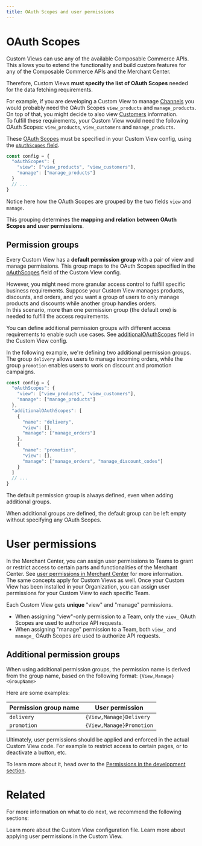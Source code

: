 ```yaml
---
title: OAuth Scopes and user permissions
---
```


# OAuth Scopes

Custom Views can use any of the available Composable Commerce APIs. This allows you to extend the functionality and build custom features for any of the Composable Commerce APIs and the Merchant Center.

Therefore, Custom Views **must specify the list of OAuth Scopes** needed for the data fetching requirements.

For example, if you are developing a Custom View to manage [Channels](https://docs-beta-custom-views.commercetools.vercel.app/api/projects/channels) you would probably need the OAuth Scopes `view_products` and `manage_products`. On top of that, you might decide to also view [Customers](https://docs-beta-custom-views.commercetools.vercel.app/api/projects/customers) information.<br />
To fulfill these requirements, your Custom View would need the following OAuth Scopes: `view_products`, `view_customers` and `manage_products`.

These [OAuth Scopes](https://docs-beta-custom-views.commercetools.vercel.app/api/scopes) must be specified in your Custom View config, using the [`oAuthScopes` field](/api-reference/custom-view-config#oauthscopes).

```js title="custom-view-config.mjs"
const config = {
  "oAuthScopes": {
    "view": ["view_products", "view_customers"],
    "manage": ["manage_products"]
  }
  // ...
}
```

Notice here how the OAuth Scopes are grouped by the two fields `view` and `manage`.

This grouping determines the **mapping and relation between OAuth Scopes and user permissions**.

## Permission groups

Every Custom View has a **default permission group** with a pair of view and manage permissions. This group maps to the OAuth Scopes specified in the [oAuthScopes](/api-reference/custom-view-config#oauthscopes) field of the Custom View config.

However, you might need more granular access control to fulfill specific business requirements. Suppose your Custom View manages products, discounts, and orders, and you want a group of users to only manage products and discounts while another group handles orders.<br />
In this scenario, more than one permission group (the default one) is needed to fulfill the access requirements.

You can define additional permission groups with different access requirements to enable such use cases. See [additionalOAuthScopes](/api-reference/custom-view-config#additionaloauthscopes) field in the Custom View config.

In the following example, we're defining two additional permission groups. The group `delivery` allows users to manage incoming orders, while the group `promotion` enables users to work on discount and promotion campaigns.

```js title="custom-view-config.mjs" highlightLines="6-17"
const config = {
  "oAuthScopes": {
    "view": ["view_products", "view_customers"],
    "manage": ["manage_products"]
  },
  "additionalOAuthScopes": [
    {
      "name": "delivery",
      "view": [],
      "manage": ["manage_orders"]
    },
    {
      "name": "promotion",
      "view": [],
      "manage": ["manage_orders", "manage_discount_codes"]
    }
  ]
  // ...
}
```

<Info>

The default permission group is always defined, even when adding additional groups.

When additional groups are defined, the default group can be left empty without specifying any OAuth Scopes.

</Info>

# User permissions

In the Merchant Center, you can assign user permissions to Teams to grant or restrict access to certain parts and functionalities of the Merchant Center. See [user permissions in Merchant Center](https://docs-beta-custom-views.commercetools.vercel.app/merchant-center/user-permissions) for more information.<br />
The same concepts apply for Custom Views as well. Once your Custom View has been installed in your Organization, you can assign user permissions for your Custom View to each specific Team.

Each Custom View gets **unique** "view" and "manage" permissions.

* When assigning "view"-only permission to a Team, only the `view_` OAuth Scopes are used to authorize API requests.
* When assigning "manage" permission to a Team, both `view_` and `manage_` OAuth Scopes are used to authorize API requests.

## Additional permission groups

When using additional permission groups, the permission name is derived from the group name, based on the following format: `{View,Manage}<GroupName>`

Here are some examples:

| Permission group name | User permission |
| --- | --- |
| `delivery` | `{View,Manage}Delivery` |
| `promotion` | `{View,Manage}Promotion` |

Ultimately, user permissions should be applied and enforced in the actual Custom View code. For example to restrict access to certain pages, or to deactivate a button, etc.

To learn more about it, head over to the [Permissions in the development section](/development/permissions).

# Related

For more information on what to do next, we recommend the following sections:

<Cards smallTitle clickable>
  <Card
    title="Custom View Config"
    href="/api-reference/custom-view-config"
  >
    Learn more about the Custom View configuration file.
  </Card>
  <Card
    title="Applying user permissions"
    href="/development/permissions"
  >
    Learn more about applying user permissions in the Custom View.
  </Card>
</Cards>
